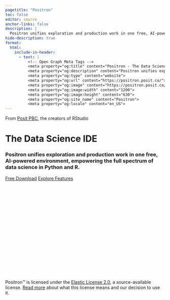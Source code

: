 ```yaml
---
pagetitle: "Positron"
toc: false
editor: source
anchor-links: false
description: |
  Positron unifies exploration and production work in one free, AI-powered environment, empowering the full spectrum of data science in Python and R.
hide-description: true
format:
  html:
    include-in-header:
      - text: |
          <!-- Open Graph Meta Tags -->
          <meta property="og:title" content="Positron - The Data Science IDE">
          <meta property="og:description" content="Positron unifies exploration and production work in one free, AI-powered environment, empowering the full spectrum of data science in Python and R.">
          <meta property="og:type" content="website">
          <meta property="og:url" content="https://positron.posit.co/">
          <meta property="og:image" content="https://positron.posit.co/images/index-positron-social-share.png">
          <meta property="og:image:width" content="1200">
          <meta property="og:image:height" content="630">
          <meta property="og:site_name" content="Positron">
          <meta property="og:locale" content="en_US">
---
```

<div class="index-section">

<!--Hero banner section-->

From [Posit PBC](https://posit.co/), the creators of RStudio

# The Data Science IDE

### Positron unifies exploration and production work in one free, AI-powered environment, empowering the full spectrum of data science in Python and R.

<a href="download.qmd" class="btn btn-outline-primary">Free Download</a>
<a href="features.qmd" class="btn btn-outline-primary">Explore Features</a>

<div id="hero-video-container">
  <script src="https://fast.wistia.com/player.js" async></script><script src="https://fast.wistia.com/embed/ncfm02eugr.js" async type="module"></script><style>wistia-player[media-id='ncfm02eugr']:not(:defined) { background: center / contain no-repeat url('https://fast.wistia.com/embed/medias/ncfm02eugr/swatch'); display: block; filter: blur(5px); padding-top:56.25%; }</style> <wistia-player media-id="ncfm02eugr" aspect="1.7777777777777777" title="Positron Overview - the Data Science Code Editor for Python & R" doNotTrack="true"></wistia-player>
</div>

Positron™ is licensed under the [Elastic License 2.0](https://github.com/posit-dev/positron?tab=License-1-ov-file#readme), a source-available license. [Read more](licensing.qmd) about what this license means and our decision to use it.
</div>